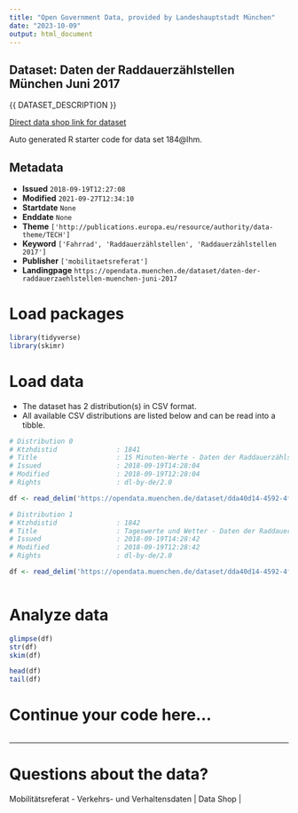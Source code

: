 ```yaml
---
title: "Open Government Data, provided by Landeshauptstadt München"
date: "2023-10-09"
output: html_document
---
```


## Dataset: Daten der Raddauerzählstellen München Juni 2017

{{ DATASET_DESCRIPTION }}

[Direct data shop link for dataset](https://opendata.muenchen.de/dataset/daten-der-raddauerzaehlstellen-muenchen-juni-2017)

Auto generated R starter code for data set 184@lhm.

## Metadata

- **Issued** `2018-09-19T12:27:08`
- **Modified** `2021-09-27T12:34:10`
- **Startdate** `None`
- **Enddate** `None`
- **Theme** `['http://publications.europa.eu/resource/authority/data-theme/TECH']`
- **Keyword** `['Fahrrad', 'Raddauerzählstellen', 'Raddauerzählstellen 2017']`
- **Publisher** `['mobilitaetsreferat']`
- **Landingpage** `https://opendata.muenchen.de/dataset/daten-der-raddauerzaehlstellen-muenchen-juni-2017`


# Load packages

```r

library(tidyverse)
library(skimr)

```

# Load data

-   The dataset has 2 distribution(s) in CSV format.
-   All available CSV distributions are listed below and can be read into a tibble.

```r

# Distribution 0
# Ktzhdistid               : 1841
# Title                    : 15 Minuten-Werte - Daten der Raddauerzählstellen München Juni 2017
# Issued                   : 2018-09-19T14:28:04
# Modified                 : 2018-09-19T12:28:04
# Rights                   : dl-by-de/2.0

df <- read_delim('https://opendata.muenchen.de/dataset/dda40d14-4592-4fe2-8057-21208bc57ec2/resource/c0b9f554-ea43-4d43-8654-57fbcfb079d5/download/rad20170615min.csv')

# Distribution 1
# Ktzhdistid               : 1842
# Title                    : Tageswerte und Wetter - Daten der Raddauerzählstellen München Juni 2017
# Issued                   : 2018-09-19T14:28:42
# Modified                 : 2018-09-19T12:28:42
# Rights                   : dl-by-de/2.0

df <- read_delim('https://opendata.muenchen.de/dataset/dda40d14-4592-4fe2-8057-21208bc57ec2/resource/0dbe1c6e-cf96-41c4-a903-ff1539af6c88/download/rad201706tage.csv')



```

# Analyze data

```r

glimpse(df)
str(df)
skim(df)

head(df)
tail(df)

```

# Continue your code here...

```r

```

------------------------------------------------------------------------

# Questions about the data?

Mobilitätsreferat - Verkehrs- und Verhaltensdaten | Data Shop | 
